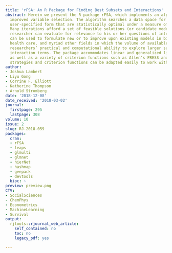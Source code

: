 ```yaml
---
title: 'rFSA: An R Package for Finding Best Subsets and Interactions'
abstract: Herein we present the R package rFSA, which implements an algorithm for
  improved variable selection. The algorithm searches a data space for models of a
  user-specified form that are statistically optimal under a measure of model quality.
  Many iterations afford a set of feasible solutions (or candidate models) that the
  researcher can evaluate for relevance to his or her questions of interest. The algorithm
  can be used to formulate new or to improve upon existing models in bioinformatics,
  health care, and myriad other fields in which the volume of available data has outstripped
  researchers’ practical and computational ability to explore larger subsets or higher-order
  interaction terms. The package accommodates linear and generalized linear models,
  as well as a variety of criterion functions such as Allen’s PRESS and AIC. New modeling
  strategies and criterion functions can be adapted easily to work with rFSA.
author:
- Joshua Lambert
- Liyu Gong
- Corrine F. Elliott
- Katherine Thompson
- Arnold Stromberg
date: '2018-12-08'
date_received: '2018-03-02'
journal:
  firstpage: 295
  lastpage: 308
volume: 10
issue: 2
slug: RJ-2018-059
packages:
  cran:
  - rFSA
  - leaps
  - glmulti
  - glmnet
  - hierNet
  - hashmap
  - geepack
  - devtools
  bioc: ~
preview: preview.png
CTV:
- SocialSciences
- ChemPhys
- Econometrics
- MachineLearning
- Survival
output:
  rjtools::rjournal_web_article:
    self_contained: no
    toc: no
    legacy_pdf: yes

---
```

